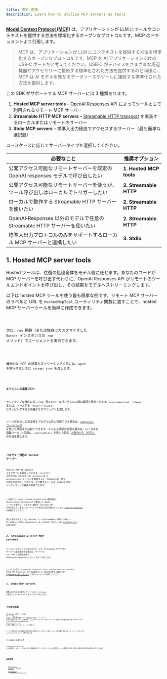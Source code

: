 ```yaml
---
title: MCP 連携
description: Learn how to utilize MCP servers as tools
---
```



[**Model Context Protocol (MCP)**](https://modelcontextprotocol.io) は、アプリケーションが LLM にツールやコンテキストを提供する方法を標準化するオープンなプロトコルです。MCP のドキュメントより引用します。

> MCP は、アプリケーションが LLM にコンテキストを提供する方法を標準化するオープンなプロトコルです。MCP を AI アプリケーション向けの USB‑C ポートだと考えてください。USB‑C がデバイスをさまざまな周辺機器やアクセサリーに接続する標準化された方法を提供するのと同様に、MCP は AI モデルを異なるデータソースやツールに接続する標準化された方法を提供します。

この SDK がサポートする MCP サーバーには 3 種類あります。

1. **Hosted MCP server tools** – [OpenAI Responses API](https://platform.openai.com/docs/guides/tools-remote-mcp) によってツールとして利用されるリモート MCP サーバー
2. **Streamable HTTP MCP servers** – [Streamable HTTP transport](https://modelcontextprotocol.io/docs/concepts/transports#streamable-http) を実装するローカルまたはリモートのサーバー
3. **Stdio MCP servers** – 標準入出力経由でアクセスするサーバー（最も簡単な選択肢）

ユースケースに応じてサーバータイプを選択してください。

| 必要なこと                                                                           | 推奨オプション          |
| ------------------------------------------------------------------------------------ | ----------------------- |
| 公開アクセス可能なリモートサーバーを既定の OpenAI responses モデルで呼び出したい     | **1. Hosted MCP tools** |
| 公開アクセス可能なリモートサーバーを使うが、ツール呼び出しはローカルでトリガーしたい | **2. Streamable HTTP**  |
| ローカルで動作する Streamable HTTP サーバーを使いたい                                | **2. Streamable HTTP**  |
| OpenAI‑Responses 以外のモデルで任意の Streamable HTTP サーバーを使いたい             | **2. Streamable HTTP**  |
| 標準入出力プロトコルのみをサポートするローカル MCP サーバーと連携したい              | **3. Stdio**            |

## 1. Hosted MCP server tools

Hosted ツールは、往復の処理全体をモデル側に任せます。あなたのコードが MCP サーバーを呼び出す代わりに、OpenAI Responses API がリモートのツールエンドポイントを呼び出し、その結果をモデルへストリーミングします。

以下は hosted MCP ツールを使う最も簡単な例です。リモート MCP サーバーのラベルと URL を `hostedMcpTool` ユーティリティ関数に渡すことで、hosted MCP サーバーツールを簡単に作成できます。

<Code lang="typescript" code={hostedAgentExample} title="hostedAgent.ts" />

次に、`run` 関数（または独自にカスタマイズした `Runner` インスタンスの `run` メソッド）でエージェントを実行できます。

<Code
  lang="typescript"
  code={hostedExample}
  title="Run with hosted MCP tools"
/>

増分的な MCP の結果をストリーミングするには、`Agent` を実行するときに `stream: true` を渡します。

<Code
  lang="typescript"
  code={hostedStreamExample}
  title="Run with hosted MCP tools (streaming)"
/>

#### オプションの承認フロー

センシティブな操作に対しては、個々のツール呼び出しに人間の承認を要求できます。`requireApproval: 'always'` または、ツール名を `'never'`/`'always'` にマッピングするきめ細かなオブジェクトを渡します。

ツール呼び出しの安全性をプログラム的に判断できる場合は、[`onApproval` コールバック](https://github.com/openai/openai-agents-js/blob/main/examples/mcp/hosted-mcp-on-approval.ts) を使って承認または却下できます。人による承認が必要な場合は、ローカルの 関数ツール と同様に、`interruptions` を用いた同じ [人間の介入（HITL）](/openai-agents-js/ja/guides/human-in-the-loop/) の手法を使えます。

<Code
  lang="typescript"
  code={hostedHITLExample}
  title="Human in the loop with hosted MCP tools"
/>

### コネクター対応の Hosted サーバー

Hosted MCP は OpenAI コネクターにも対応しています。`serverUrl` の代わりにコネクターの `connectorId` と `authorization` トークンを指定すると、Responses API が認証を処理し、コネクターが公開するツールを hosted MCP インターフェース経由で利用できます。

<Code
  lang="typescript"
  code={hostedConnectorExample}
  title="Connector-backed hosted MCP tool"
/>

この例では、`GOOGLE_CALENDAR_AUTHORIZATION` 環境変数に Google OAuth Playground で取得した OAuth トークンを保存し、コネクター経由で Calendar API を呼び出しています。ストリーミングを含む実行可能なサンプルは [`examples/connectors`](https://github.com/openai/openai-agents-js/tree/main/examples/connectors) を参照してください。

完全に動作するサンプル（Hosted ツール/Streamable HTTP/stdio + Streaming、HITL、onApproval）は、GitHub リポジトリの [examples/mcp](https://github.com/openai/openai-agents-js/tree/main/examples/mcp) にあります。

## 2. Streamable HTTP MCP servers

エージェントがローカルまたはリモートの Streamable HTTP MCP サーバーと直接通信する場合は、サーバーの `url`、`name` と任意の設定で `MCPServerStreamableHttp` をインスタンス化します。

<Code
  lang="typescript"
  code={streamableHttpExample}
  title="Run with Streamable HTTP MCP servers"
/>

コンストラクタは、`authProvider`、`requestInit`、`fetch`、`reconnectionOptions`、`sessionId` などの MCP TypeScript‑SDK の追加オプションも受け付けます。詳細は [MCP TypeScript SDK リポジトリ](https://github.com/modelcontextprotocol/typescript-sdk) とそのドキュメントを参照してください。

## 3. Stdio MCP servers

標準入出力のみを公開するサーバーには、`fullCommand` を指定して `MCPServerStdio` をインスタンス化します。

<Code
  lang="typescript"
  code={stdioExample}
  title="Run with Stdio MCP servers"
/>

## その他の知識

**Streamable HTTP** と **Stdio** サーバーでは、`Agent` の実行ごとに利用可能なツールを発見するために `list_tools()` を呼ぶ場合があります。この往復は、とくにリモートサーバーではレイテンシーを増やす可能性があるため、`MCPServerStdio` または `MCPServerStreamableHttp` に `cacheToolsList: true` を渡して結果をメモリにキャッシュできます。

ツール一覧が変わらない確信がある場合のみ有効化してください。後でキャッシュを無効化するには、サーバーインスタンスで `invalidateToolsCache()` を呼び出します。

### ツールのフィルタリング

`createMCPToolStaticFilter` による静的フィルター、またはカスタム関数を渡すことで、各サーバーから公開するツールを制限できます。両方の手法を示す複合的な例を以下に示します。

<Code lang="typescript" code={toolFilterExample} title="Tool filtering" />

## 参考資料

- [Model Context Protocol](https://modelcontextprotocol.io/) – 公式仕様
- [examples/mcp](https://github.com/openai/openai-agents-js/tree/main/examples/mcp) – 上記で参照した実行可能なデモ
